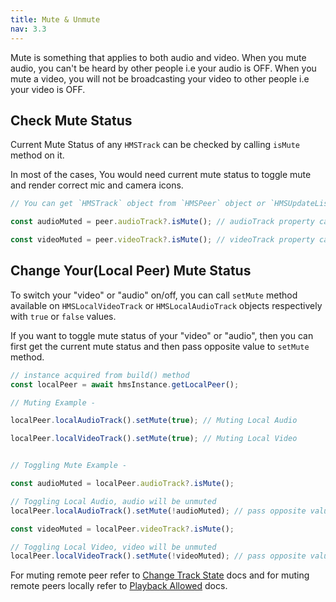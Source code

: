 ```yaml
---
title: Mute & Unmute
nav: 3.3
---
```


Mute is something that applies to both audio and video. When you mute audio, you can't be heard by other people i.e your audio is OFF. When you mute a video, you will not be broadcasting your video to other people i.e your video is OFF.


## Check Mute Status

Current Mute Status of any `HMSTrack` can be checked by calling `isMute` method on it.

In most of the cases, You would need current mute status to toggle mute and render correct mic and camera icons.

```js
// You can get `HMSTrack` object from `HMSPeer` object or `HMSUpdateListenerActions.ON_TRACK_UPDATE` event

const audioMuted = peer.audioTrack?.isMute(); // audioTrack property can be undefined on peer object

const videoMuted = peer.videoTrack?.isMute(); // videoTrack property can be undefined on peer object
```


## Change Your(Local Peer) Mute Status

To switch your "video" or "audio" on/off, you can call `setMute` method available on `HMSLocalVideoTrack` or `HMSLocalAudioTrack` objects respectively with `true` or `false` values.

If you want to toggle mute status of your "video" or "audio", then you can first get the current mute status and then pass opposite value to `setMute` method.

```js
// instance acquired from build() method
const localPeer = await hmsInstance.getLocalPeer();

// Muting Example - 

localPeer.localAudioTrack().setMute(true); // Muting Local Audio

localPeer.localVideoTrack().setMute(true); // Muting Local Video


// Toggling Mute Example -

const audioMuted = localPeer.audioTrack?.isMute();

// Toggling Local Audio, audio will be unmuted
localPeer.localAudioTrack().setMute(!audioMuted); // pass opposite value of mute status to `setMute`

const videoMuted = localPeer.videoTrack?.isMute();

// Toggling Local Video, video will be unmuted
localPeer.localVideoTrack().setMute(!videoMuted); // pass opposite value of mute status to `setMute`
```


For muting remote peer refer to [Change Track State](./change-track-state) docs and for muting remote peers locally refer to [Playback Allowed](./playback-allowed) docs.
